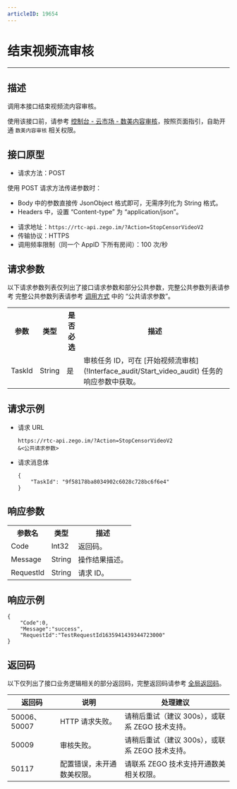 ```yaml
---
articleID: 19654
---
```



# 结束视频流审核

- - -

## 描述

调用本接口结束视频流内容审核。

<Warning title="注意">


使用该接口前，请参考 [控制台 - 云市场 - 数美内容审核](/console/cloud-market/shumei-moderation)，按照页面指引，自助开通 `数美内容审核` 相关权限。

</Warning>



## 接口原型

- 请求方法：POST

<Note title="说明">


  使用 POST 请求方法传递参数时：
  - Body 中的参数直接传 JsonObject 格式即可，无需序列化为 String 格式。
  - Headers 中，设置 “Content-type” 为 “application/json”。
  
</Note>




- 请求地址：`https://rtc-api.zego.im/?Action=StopCensorVideoV2`
- 传输协议：HTTPS
- 调用频率限制（同一个 AppID 下所有房间）：100 次/秒



## 请求参数

以下请求参数列表仅列出了接口请求参数和部分公共参数，完整公共参数列表请参考 完整公共参数列表请参考 [调用方式](./../accessing-server-apis.mdx#公共请求参数) 中的 “公共请求参数”。


<table>
  
<tbody><tr>
<th>参数</th>
<th>类型</th>
<th>是否必选</th>
<th>描述</th>
</tr>
<tr>
<td>TaskId</td>
<td>String</td>
<td>是</td>
<td>审核任务 ID，可在 [开始视频流审核](!Interface_audit/Start_video_audit) 任务的响应参数中获取。</td>
</tr>
</tbody></table>

## 请求示例

- 请求 URL  
    ```
    https://rtc-api.zego.im/?Action=StopCensorVideoV2
    &<公共请求参数>
    ```
- 请求消息体 
    ```
    {
        "TaskId": "9f58178ba8034902c6028c728bc6f6e4"
    }
    ```

## 响应参数

<table>
  
<tbody><tr>
<th>参数名</th>
<th>类型</th>
<th>描述</th>
</tr>
<tr>
<td>Code</td>
<td>Int32</td>
<td>返回码。</td>
</tr>
<tr>
<td>Message</td>
<td>String</td>
<td>操作结果描述。</td>
</tr>
<tr>
<td>RequestId</td>
<td>String</td>
<td>请求 ID。</td>
</tr>
</tbody></table>

## 响应示例

```
{
    "Code":0,
    "Message":"success",
    "RequestId":"TestRequestId1635941439344723000"
}
```

## 返回码

以下仅列出了接口业务逻辑相关的部分返回码，完整返回码请参考 [全局返回码](!global_return_code)。

|返回码|说明| 处理建议 |
|-----|----|----|
| 50006、50007 |  HTTP 请求失败。 | 请稍后重试（建议 300s），或联系 ZEGO 技术支持。|
| 50009 | 审核失败。 | 请稍后重试（建议 300s），或联系 ZEGO 技术支持。|
| 50117 | 配置错误，未开通数美权限。 | 请联系 ZEGO 技术支持开通数美相关权限。|
